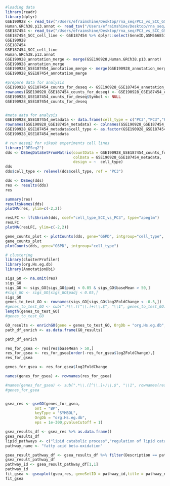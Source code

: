 ```r
#loading data
library(readr)
library(dplyr)
GSE190928 <- read_tsv("/Users/efraimshine/Desktop/rna_seq/PC3_vs_SCC_GSE187454VSGSE190928/GSE190928_raw_counts_GRCh38.p13_NCBI.tsv")
Human.GRCh38.p13.annot <- read_tsv("/Users/efraimshine/Desktop/rna_seq/PC3_vs_SCC_GSE187454VSGSE190928/Human.GRCh38.p13.annot (1).tsv")
GSE187454 <- read_tsv("/Users/efraimshine/Desktop/rna_seq/PC3_vs_SCC_GSE187454VSGSE190928/GSE187454_raw_counts_GRCh38.p13_NCBI.tsv")
GSE187454_SCC_cell_line <- GSE187454 %>% dplyr::select(GeneID,GSM5668518,GSM5668519,GSM5668520,GSM5668521)
GSE190928
GSE187454
GSE187454_SCC_cell_line
Human.GRCh38.p13.annot
GSE190928_annotation_merge <- merge(GSE190928,Human.GRCh38.p13.annot)
GSE190928_annotation_merge
GSE190928_GSE187454_annotation_merge <- merge(GSE190928_annotation_merge, GSE187454_SCC_cell_line)
GSE190928_GSE187454_annotation_merge
```
```r
#prepare data for analysis
GSE190928_GSE187454_counts_for_deseq <- GSE190928_GSE187454_annotation_merge %>% dplyr::select(Symbol,GSM5734411,GSM5734412,GSM5734413,GSM5668518,GSM5668519,GSM5668520,GSM5668521) %>% distinct(Symbol, .keep_all = TRUE)
rownames(GSE190928_GSE187454_counts_for_deseq) <- GSE190928_GSE187454_counts_for_deseq$Symbol
GSE190928_GSE187454_counts_for_deseq$Symbol <- NULL
GSE190928_GSE187454_counts_for_deseq


#meta data for analysis
GSE190928_GSE187454_metadata <- data.frame(cell_type = c("PC3","PC3","PC3","SCC","SCC","SCC","SCC"))
rownames(GSE190928_GSE187454_metadata) <- colnames(GSE190928_GSE187454_counts_for_deseq)
GSE190928_GSE187454_metadata$cell_type <- as.factor(GSE190928_GSE187454_metadata$cell_type)
GSE190928_GSE187454_metadata
```
```r
# run deseq2 for vikash experiments cell lines
library("DESeq2")
dds <- DESeqDataSetFromMatrix(countData = GSE190928_GSE187454_counts_for_deseq,
                              colData = GSE190928_GSE187454_metadata,
                              design = ~  cell_type)
dds
dds$cell_type <- relevel(dds$cell_type, ref = "PC3")
```

```r
dds <- DESeq(dds)
res <- results(dds)
res
```

```r
summary(res)
resultsNames(dds)
plotMA(res, ylim=c(-2,2))
```
```r
resLFC <- lfcShrink(dds, coef="cell_type_SCC_vs_PC3", type="apeglm")
resLFC
plotMA(resLFC, ylim=c(-2,2))
```
```r
gene_counts_plot <- plotCounts(dds, gene="G6PD", intgroup="cell_type", returnData=TRUE)
gene_counts_plot
plotCounts(dds, gene="G6PD", intgroup="cell_type")
```

```r
# clustering
library(clusterProfiler)
library(org.Hs.eg.db)
library(AnnotationDbi)
```
```r
sigs_GO <- na.omit(res)
sigs_GO
sigs_GO <- sigs_GO[sigs_GO$padj < 0.05 & sigs_GO$baseMean > 50,]
#sigs_GO <- sigs_GO[sigs_GO$padj < 0.05,]
sigs_GO
genes_to_test_GO <- rownames(sigs_GO[sigs_GO$log2FoldChange < -0.5,])
#genes_to_test_GO <- sub(".*\\.([^\\.]+)\\.$", "\\1", genes_to_test_GO)
length(genes_to_test_GO)
#genes_to_test_GO

GO_results <- enrichGO(gene = genes_to_test_GO, OrgDb = "org.Hs.eg.db", keyType = "SYMBOL", ont = "BP")
path_df_enrich <- as.data.frame(GO_results)
```

```r
path_df_enrich
```
```r
res_for_gsea <- res[res$baseMean > 50,] 
res_for_gsea <- res_for_gsea[order(-res_for_gsea$log2FoldChange),]
res_for_gsea 

genes_for_gsea <- res_for_gsea$log2FoldChange

names(genes_for_gsea) <- rownames(res_for_gsea)

#names(genes_for_gsea) <- sub(".*\\.([^\\.]+)\\.$", "\\1", rownames(res_for_gsea))
#genes_for_gsea


gsea_res <- gseGO(genes_for_gsea,
             ont = "BP",
             keyType = "SYMBOL",
             OrgDb = "org.Hs.eg.db",
             eps = 1e-300,pvalueCutoff = 1)
```
```r
gsea_results_df <- gsea_res %>% as.data.frame()
gsea_results_df
lipid_pathways <- c("lipid catabolic process","regulation of lipid catabolic process","cellular lipid catabolic process","regulation of fatty acid transport","lipid storage")
pathway_name <- "fatty acid beta-oxidation"

gsea_result_pathway_df <- gsea_results_df %>% filter(Description == pathway_name)
gsea_result_pathway_df
pathway_id <- gsea_result_pathway_df[1,1] 
pathway_id
fit_gsea <- gseaplot(gsea_res, geneSetID = pathway_id,title = pathway_name)
fit_gsea
```

